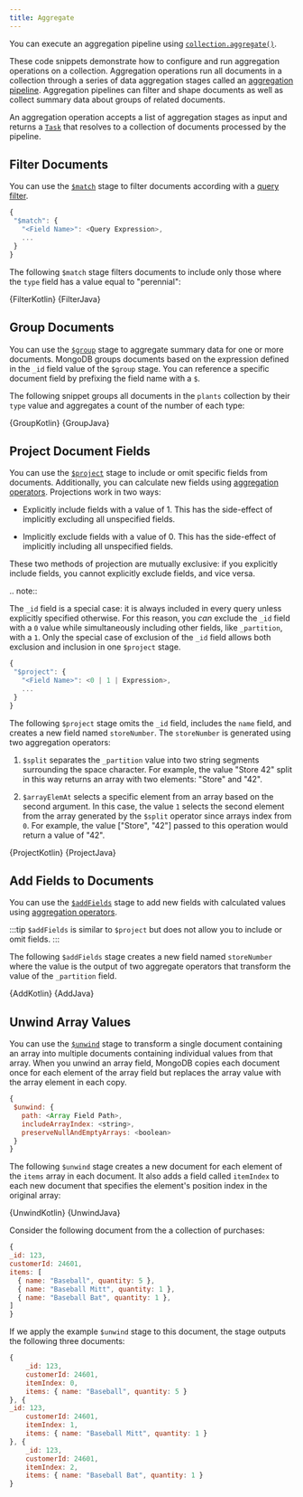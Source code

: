 ```yaml
---
title: Aggregate
---
```


You can execute an aggregation pipeline using
[`collection.aggregate()`](https://docs.mongodb.com/realm-sdks/java/latest/io/realm/mongodb/mongo/MongoCollection.html#aggregate-java.util.List-).

These code snippets demonstrate how to configure and run
aggregation operations on a collection. Aggregation operations run all
documents in a collection through a series of data aggregation stages called an
[aggregation pipeline](https://docs.mongodb.com/manual/core/aggregation-pipeline/).
Aggregation pipelines can filter and shape documents as well as collect
summary data about groups of related documents.

An aggregation operation accepts a list of aggregation stages as input
and returns a
[`Task`](https://developer.android.com/reference/com/google/android/play/core/tasks/Task)
that resolves to a collection of documents processed by the pipeline.

## Filter Documents

You can use the [`$match`](https://docs.mongodb.com/manual/reference/operator/aggregation/match/)
stage to filter documents according with a [query filter](https://docs.mongodb.com/manual/tutorial/query-documents/).

```javascript
{
 "$match": {
   "<Field Name>": <Query Expression>,
   ...
 }
}
```

The following `$match` stage filters documents to include
only those where the `type` field has a value equal to "perennial":

<Tabs groupId="java-sdk-languages">
    <TabItem value="kotlin" label="Kotlin">
        <CodeBlock language="kotlin">{FilterKotlin}</CodeBlock>
    </TabItem>
    <TabItem value="java" label="Java">
        <CodeBlock language="java">{FilterJava}</CodeBlock>
    </TabItem>
</Tabs>

## Group Documents

You can use the [`$group`](https://docs.mongodb.com/manual/reference/operator/aggregation/group/)
stage to aggregate summary data for one or more documents. MongoDB
groups documents based on the expression defined in the `_id` field
value of the `$group` stage. You can reference a specific document
field by prefixing the field name with a `$`.

The following snippet groups all documents in the `plants`
collection by their `type` value and aggregates a count of the
number of each type:

<Tabs groupId="java-sdk-languages">
    <TabItem value="kotlin" label="Kotlin">
        <CodeBlock language="kotlin">{GroupKotlin}</CodeBlock>
    </TabItem>
    <TabItem value="java" label="Java">
        <CodeBlock language="java">{GroupJava}</CodeBlock>
    </TabItem>
</Tabs>

## Project Document Fields

You can use the [`$project`](https://docs.mongodb.com/manual/reference/operator/aggregation/project/)
stage to include or omit specific fields from documents. Additionally,
you can calculate new fields using [aggregation operators](https://docs.mongodb.com/manual/reference/operator/aggregation/).
Projections work in two ways:

- Explicitly include fields with a value of 1. This has the side-effect
  of implicitly excluding all unspecified fields.

- Implicitly exclude fields with a value of 0. This has the side-effect
  of implicitly including all unspecified fields.

These two methods of projection are mutually exclusive: if you
explicitly include fields, you cannot explicitly exclude fields, and
vice versa.

.. note::

   The `_id` field is a special case: it is always included in every
   query unless explicitly specified otherwise. For this reason, you
   *can* exclude the `_id` field with a `0` value while simultaneously
   including other fields, like `_partition`, with a `1`. Only the
   special case of exclusion of the `_id` field allows both exclusion
   and inclusion in one `$project` stage.

```javascript
{
 "$project": {
   "<Field Name>": <0 | 1 | Expression>,
   ...
 }
}
````

The following `$project` stage omits the `_id` field, includes
the `name` field, and creates a new field named `storeNumber`.
The `storeNumber` is generated using two aggregation operators:

1. `$split` separates the `_partition` value into two string
   segments surrounding the space character. For example, the value
   "Store 42" split in this way returns an array with two elements:
   "Store" and "42".

1. `$arrayElemAt` selects a specific element from an array based
   on the second argument. In this case, the value `1` selects the
   second element from the array generated by the `$split` operator
   since arrays index from `0`. For example, the value ["Store", "42"]
   passed to this operation would return a value of "42".

<Tabs groupId="java-sdk-languages">
    <TabItem value="kotlin" label="Kotlin">
        <CodeBlock language="kotlin">{ProjectKotlin}</CodeBlock>
    </TabItem>
    <TabItem value="java" label="Java">
        <CodeBlock language="java">{ProjectJava}</CodeBlock>
    </TabItem>
</Tabs>

## Add Fields to Documents

You can use the [`$addFields`](https://docs.mongodb.com/manual/reference/operator/aggregation/addFields/)
stage to add new fields with calculated values using [aggregation operators](https://docs.mongodb.com/manual/reference/operator/aggregation/).

:::tip
`$addFields` is similar to `$project` but does not allow you to
include or omit fields.
:::

The following `$addFields` stage creates a new field named
`storeNumber` where the value is the output of two aggregate operators
that transform the value of the `_partition` field.

<Tabs groupId="java-sdk-languages">
    <TabItem value="kotlin" label="Kotlin">
        <CodeBlock language="kotlin">{AddKotlin}</CodeBlock>
    </TabItem>
    <TabItem value="java" label="Java">
        <CodeBlock language="java">{AddJava}</CodeBlock>
    </TabItem>
</Tabs>

## Unwind Array Values

You can use the [`$unwind`](https://docs.mongodb.com/manual/reference/operator/aggregation/unwind/)
stage to transform a single document containing an array into multiple
documents containing individual values from that array. When you unwind
an array field, MongoDB copies each document once for each element of
the array field but replaces the array value with the array element in
each copy.

```javascript
{
 $unwind: {
   path: <Array Field Path>,
   includeArrayIndex: <string>,
   preserveNullAndEmptyArrays: <boolean>
 }
}
```

The following `$unwind` stage creates a new document for each
element of the `items` array in each document. It also adds a field
called `itemIndex` to each new document that specifies the
element's position index in the original array:

<Tabs groupId="java-sdk-languages">
    <TabItem value="kotlin" label="Kotlin">
        <CodeBlock language="kotlin">{UnwindKotlin}</CodeBlock>
    </TabItem>
    <TabItem value="java" label="Java">
        <CodeBlock language="java">{UnwindJava}</CodeBlock>
    </TabItem>
</Tabs>

Consider the following document from the a collection of purchases:

```javascript
{
_id: 123,
customerId: 24601,
items: [
  { name: "Baseball", quantity: 5 },
  { name: "Baseball Mitt", quantity: 1 },
  { name: "Baseball Bat", quantity: 1 },
]
}
```

If we apply the example `$unwind` stage to this document, the stage
outputs the following three documents:

```javascript
{
    _id: 123,
    customerId: 24601,
    itemIndex: 0,
    items: { name: "Baseball", quantity: 5 }
}, {
_id: 123,
    customerId: 24601,
    itemIndex: 1,
    items: { name: "Baseball Mitt", quantity: 1 }
}, {
    _id: 123,
    customerId: 24601,
    itemIndex: 2,
    items: { name: "Baseball Bat", quantity: 1 }
}
```